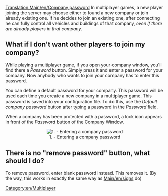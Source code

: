 [[Translation:Main/en/Company password]]
{{en/-}}
In multiplayer games, a new player joining the server may choose either to found a new company or join already existing one. If he decides to join an existing one, after connecting he can fully control all vehicles and buildings of that company, ''even if there are already players in that company''.

==What if I don't want other players to join my company?==

While playing a multiplayer game, if you open your company window, you'll find there a ''Password'' button. Simply press it and enter a password for your company. Now anybody who wants to join your company has to enter this password.

You can define a default password for your company. This password will be used each time you create a new company in a multiplayer game. This password is saved into your configuration file. To do this, use the ''Default company password'' button after typing a password in the ''Password'' field.

When a company has been protected with a password, a lock icon appears in front of the ''Password'' button of the Company Window.

<center>[[File:en/141 Company Password Input Box.png|center|none|frame|1. - Entering a company password]]</center>

==There is no "remove password" button, what should I do?==

To remove password, enter blank password instead. This removes it. (By the way, this works in exactly the same way as [[Main/en/sign]]s do)

[[Category:en/Multiplayer]]